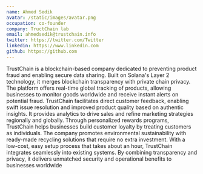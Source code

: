 ```yaml
---
name: Ahmed Sedik
avatar: /static/images/avatar.png
occupation: co-founder
company: TructChain lab
email: ahmedsedik@trustchain.info
twitter: https://twitter.com/Twitter
linkedin: https://www.linkedin.com
github: https://github.com
---
```


TrustChain is a blockchain-based company dedicated to preventing product fraud and enabling secure data sharing. Built on Solana's Layer 2 technology, it merges blockchain transparency with private chain privacy. The platform offers real-time global tracking of products, allowing businesses to monitor goods worldwide and receive instant alerts on potential fraud. TrustChain facilitates direct customer feedback, enabling swift issue resolution and improved product quality based on authentic insights. It provides analytics to drive sales and refine marketing strategies regionally and globally. Through personalized rewards programs, TrustChain helps businesses build customer loyalty by treating customers as individuals. The company promotes environmental sustainability with ready-made recycling solutions that require no extra investment. With a low-cost, easy setup process that takes about an hour, TrustChain integrates seamlessly into existing systems. By combining transparency and privacy, it delivers unmatched security and operational benefits to businesses worldwide
